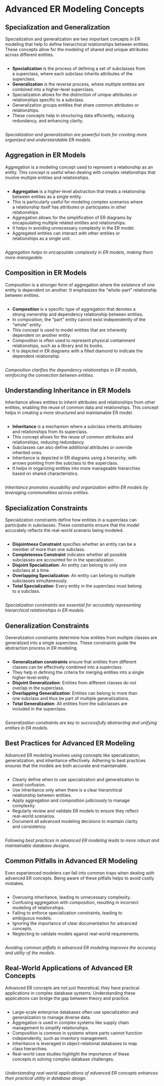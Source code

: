 
# Advanced ER Modeling Concepts



## Specialization and Generalization

Specialization and generalization are two important concepts in ER modeling that help to define hierarchical relationships between entities. These concepts allow for the modeling of shared and unique attributes across different entities.

:::: {.columns}
::: {.column width=95%}

- **Specialization** is the process of defining a set of subclasses from a superclass, where each subclass inherits attributes of the superclass.
- **Generalization** is the reverse process, where multiple entities are combined into a higher-level superclass.
- Specialization allows for the distinction of unique attributes or relationships specific to a subclass.
- Generalization groups entities that share common attributes or relationships.
- These concepts help in structuring data efficiently, reducing redundancy, and enhancing clarity.
:::
::: {.column width=5%}

:::
::::

*Specialization and generalization are powerful tools for creating more organized and understandable ER models.*




## Aggregation in ER Models

Aggregation is a modeling concept used to represent a relationship as an entity. This concept is useful when dealing with complex relationships that involve multiple entities and relationships.

:::: {.columns}
::: {.column width=95%}

- **Aggregation** is a higher-level abstraction that treats a relationship between entities as a single entity.
- This is particularly useful for modeling complex scenarios where a relationship itself has attributes or participates in other relationships.
- Aggregation allows for the simplification of ER diagrams by encapsulating multiple related entities and relationships.
- It helps in avoiding unnecessary complexity in the ER model.
- Aggregated entities can interact with other entities or relationships as a single unit.
:::
::: {.column width=5%}

:::
::::

*Aggregation helps to encapsulate complexity in ER models, making them more manageable.*




## Composition in ER Models

Composition is a stronger form of aggregation where the existence of one entity is dependent on another. It emphasizes the “whole-part” relationship between entities.

:::: {.columns}
::: {.column width=95%}

- **Composition** is a specific type of aggregation that denotes a strong ownership and dependency relationship between entities.
- In composition, the “part” entity cannot exist independently of the “whole” entity.
- This concept is used to model entities that are inherently dependent on another entity.
- Composition is often used to represent physical containment relationships, such as a library and its books.
- It is depicted in ER diagrams with a filled diamond to indicate the dependent relationship.
:::
::: {.column width=5%}

:::
::::

*Composition clarifies the dependency relationships in ER models, reinforcing the connection between entities.*




## Understanding Inheritance in ER Models

Inheritance allows entities to inherit attributes and relationships from other entities, enabling the reuse of common data and relationships. This concept helps in creating a more structured and maintainable ER model.

:::: {.columns}
::: {.column width=95%}

- **Inheritance** is a mechanism where a subclass inherits attributes and relationships from its superclass.
- This concept allows for the reuse of common attributes and relationships, reducing redundancy.
- Subclasses can also define additional attributes or override inherited ones.
- Inheritance is depicted in ER diagrams using a hierarchy, with arrows pointing from the subclass to the superclass.
- It helps in organizing entities into more manageable hierarchies based on shared characteristics.
:::
::: {.column width=5%}

:::
::::

*Inheritance promotes reusability and organization within ER models by leveraging commonalities across entities.*




## Specialization Constraints

Specialization constraints define how entities in a superclass can participate in subclasses. These constraints ensure that the model accurately reflects the real-world scenario being modeled.

:::: {.columns}
::: {.column width=95%}

- **Disjointness Constraint** specifies whether an entity can be a member of more than one subclass.
- **Completeness Constraint** indicates whether all possible subclasses are accounted for in the specialization.
- **Disjoint Specialization**: An entity can belong to only one subclass at a time.
- **Overlapping Specialization**: An entity can belong to multiple subclasses simultaneously.
- **Total Specialization**: Every entity in the superclass must belong to a subclass.
:::
::: {.column width=5%}

:::
::::

*Specialization constraints are essential for accurately representing hierarchical relationships in ER models.*




## Generalization Constraints

Generalization constraints determine how entities from multiple classes are generalized into a single superclass. These constraints guide the abstraction process in ER modeling.

:::: {.columns}
::: {.column width=95%}

- **Generalization constraints** ensure that entities from different classes can be effectively combined into a superclass.
- They help in defining the criteria for merging entities into a single higher-level entity.
- **Disjoint Generalization**: Entities from different classes do not overlap in the superclass.
- **Overlapping Generalization**: Entities can belong to more than one subclass and thus be part of multiple generalizations.
- **Total Generalization**: All entities from the subclasses are included in the superclass.
:::
::: {.column width=5%}

:::
::::

*Generalization constraints are key to successfully abstracting and unifying entities in ER models.*








## Best Practices for Advanced ER Modeling

Advanced ER modeling involves using concepts like specialization, generalization, and inheritance effectively. Adhering to best practices ensures that the models are both accurate and maintainable.

:::: {.columns}
::: {.column width=95%}

- Clearly define when to use specialization and generalization to avoid confusion.
- Use inheritance only when there is a clear hierarchical relationship between entities.
- Apply aggregation and composition judiciously to manage complexity.
- Regularly review and validate ER models to ensure they reflect real-world scenarios.
- Document all advanced modeling decisions to maintain clarity and consistency.
:::
::: {.column width=5%}

:::
::::

*Following best practices in advanced ER modeling leads to more robust and maintainable database designs.*




## Common Pitfalls in Advanced ER Modeling

Even experienced modelers can fall into common traps when dealing with advanced ER concepts. Being aware of these pitfalls helps to avoid costly mistakes.

:::: {.columns}
::: {.column width=95%}

- Overusing inheritance, leading to unnecessary complexity.
- Confusing aggregation with composition, resulting in incorrect modeling of relationships.
- Failing to enforce specialization constraints, leading to ambiguous models.
- Ignoring the importance of clear documentation for advanced concepts.
- Neglecting to validate models against real-world requirements.
:::
::: {.column width=5%}

:::
::::

*Avoiding common pitfalls in advanced ER modeling improves the accuracy and utility of the models.*




## Real-World Applications of Advanced ER Concepts

Advanced ER concepts are not just theoretical; they have practical applications in complex database systems. Understanding these applications can bridge the gap between theory and practice.

:::: {.columns}
::: {.column width=95%}

- Large-scale enterprise databases often use specialization and generalization to manage diverse data.
- Aggregation is used in complex systems like supply chain management to simplify relationships.
- Composition is common in systems where parts cannot function independently, such as inventory management.
- Inheritance is leveraged in object-relational databases to map class hierarchies.
- Real-world case studies highlight the importance of these concepts in solving complex database challenges.
:::
::: {.column width=5%}

:::
::::

*Understanding real-world applications of advanced ER concepts enhances their practical utility in database design.*



